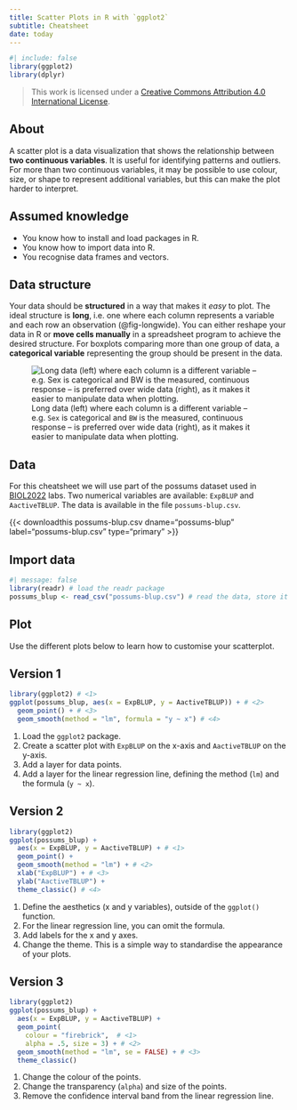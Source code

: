 ```yaml
---
title: Scatter Plots in R with `ggplot2`
subtitle: Cheatsheet
date: today
---
```


```r
#| include: false
library(ggplot2)
library(dplyr)
```

> This work is licensed under a [Creative Commons Attribution 4.0 International License](https://creativecommons.org/licenses/by/4.0/).

## About {-}

A scatter plot is a data visualization that shows the relationship between **two continuous variables**. It is useful for identifying patterns and outliers. For more than two continuous variables, it may be possible to use colour, size, or shape to represent additional variables, but this can make the plot harder to interpret.


::: {.callout-note collapse="true"}
## Assumed knowledge
- You know how to install and load packages in R.
- You know how to import data into R.
- You recognise data frames and vectors.
:::

::: {.callout-tip collapse="true"}
## Data structure

Your data should be **structured** in a way that makes it *easy* to plot. The ideal structure is **long**, i.e. one where each column represents a variable and each row an observation (@fig-longwide). You can either reshape your data in R or **move cells manually** in a spreadsheet program to achieve the desired structure. For boxplots comparing more than one group of data, a **categorical variable** representing the group should be present in the data.

![Long data (left) where each column is a different variable -- e.g. `Sex` is categorical and `BW` is the measured, continuous response -- is preferred over wide data (right), as it makes it easier to manipulate data when plotting.](longwide.png){#fig-longwide}
:::

## Data

For this cheatsheet we will use part of the possums dataset used in [BIOL2022](https://www.sydney.edu.au/units/BIOL2022) labs. Two numerical variables are available: `ExpBLUP` and `AactiveTBLUP`. The data is available in the file `possums-blup.csv`.

{{< downloadthis possums-blup.csv dname="possums-blup" label="possums-blup.csv" type="primary" >}}

## Import data
```r
#| message: false
library(readr) # load the readr package
possums_blup <- read_csv("possums-blup.csv") # read the data, store it in an object called possums_blup
```


## Plot
Use the different plots below to learn how to customise your scatterplot.

::: panel-tabset

## Version 1

```r
library(ggplot2) # <1>
ggplot(possums_blup, aes(x = ExpBLUP, y = AactiveTBLUP)) + # <2>
  geom_point() + # <3>
  geom_smooth(method = "lm", formula = "y ~ x") # <4>
```
1. Load the `ggplot2` package.
2. Create a scatter plot with `ExpBLUP` on the x-axis and `AactiveTBLUP` on the y-axis. 
3. Add a layer for data points.
4. Add a layer for the linear regression line, defining the method (`lm`) and the formula (`y ~ x`).


## Version 2

```r
library(ggplot2)
ggplot(possums_blup) +
  aes(x = ExpBLUP, y = AactiveTBLUP) + # <1>
  geom_point() +
  geom_smooth(method = "lm") + # <2>
  xlab("ExpBLUP") + # <3>
  ylab("AactiveTBLUP") +
  theme_classic() # <4>
```
1. Define the aesthetics (x and y variables), outside of the `ggplot()` function.
2. For the linear regression line, you can omit the formula.
3. Add labels for the x and y axes.
4. Change the theme. This is a simple way to standardise the appearance of your plots.


## Version 3

```r
library(ggplot2)
ggplot(possums_blup) +
  aes(x = ExpBLUP, y = AactiveTBLUP) +
  geom_point(
    colour = "firebrick",  # <1>
    alpha = .5, size = 3) + # <2>
  geom_smooth(method = "lm", se = FALSE) + # <3>
  theme_classic()
```
1. Change the colour of the points.
2. Change the transparency (`alpha`) and size of the points.
3. Remove the confidence interval band from the linear regression line.
:::